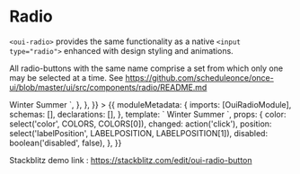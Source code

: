 
<Meta title="Radio" />

# Radio

`<oui-radio>` provides the same functionality as a native `<input type="radio">` enhanced with design styling and animations.

All radio-buttons with the same name comprise a set from which only one may be selected at a time. See https://github.com/scheduleonce/once-ui/blob/master/ui/src/components/radio/README.md

<Canvas>
  <Story
    name="Regular"
    parameters={{
      docs: {
        source: {
          code: `
<oui-radio-group name="enabled1" value="Winter">
  <oui-radio-button value="Winter"> 
    Winter 
  </oui-radio-button>
  <oui-radio-button value="Summer"> 
    Summer 
  </oui-radio-button>
</oui-radio-group>`,
        },
      },
    }}
  >
    {{
      moduleMetadata: {
        imports: [OuiRadioModule],
        schemas: [],
        declarations: [],
      },
      template: `<oui-radio-group 
                (click)="changed($event)" 
                [disabled]="disabled" 
                [labelPosition]="position">
                <oui-radio-button 
                    checked 
                    value="Winter" 
                    [color]="color"> 
                    Winter 
                </oui-radio-button>
                <oui-radio-button 
                    value="Summer" 
                    [color]="color"> 
                    Summer 
                </oui-radio-button>
            </oui-radio-group>`,
      props: {
        color: select('color', COLORS, COLORS[0]),
        changed: action('click'),
        position: select('labelPosition', LABELPOSITION, LABELPOSITION[1]),
        disabled: boolean('disabled', false),
      },
    }}
  </Story>
</Canvas>

Stackblitz demo link : https://stackblitz.com/edit/oui-radio-button

<ArgsTable of={OuiRadioButton} />

